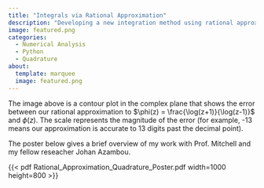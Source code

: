 ```yaml
---
title: "Integrals via Rational Approximation"
description: "Developing a new integration method using rational approximation"
image: featured.png
categories:
  - Numerical Analysis
  - Python
  - Quadrature
about:
  template: marquee
  image: featured.png
---
```


The image above is a contour plot in the complex plane that shows the error between our rational approximation to $\phi(z) = \frac{\log(z+1)}{\log(z-1)}$ and $\phi(z)$. The scale represents the magnitude of the error (for example, -13 means our approximation is accurate to 13 digits past the decimal point).

The poster below gives a brief overview of my work with Prof. Mitchell and my fellow reseacher Johan Azambou.

{{< pdf Rational_Approximation_Quadrature_Poster.pdf width=1000 height=800 >}}
